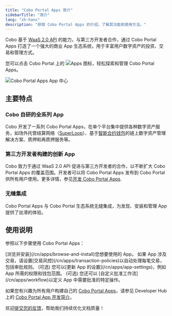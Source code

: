 ```yaml
---
title: "Cobo Portal Apps 简介"
sidebarTitle: "简介"
lang: "zh-hans"
description: "获取 Cobo Portal Apps 的介绍，了解其功能和使用方法。"
---
```

Cobo 基于 [WaaS 2.0 API](https://www.cobo.com/developers/v2_cn/guides/overview/introduction) 的能力，与第三方开发者合作，通过 Cobo Portal Apps 打造了一个强大的商业 App 生态系统，用于丰富用户数字资产的投资、交易和管理方式。 

您可以点击 Cobo Portal 上的 <img src="/cn/images/portal-apps/icon-apps.svg" className="icon" alt="Apps 图标"></img>，轻松探索和管理 Cobo Portal Apps。

<img src="/cn/images/portal-apps/apps-overview.png" className="screenshot_full_screen" alt="Cobo Portal Apps App 中心" />

## 主要特点

### Cobo 自研的全系列 App

Cobo 开发了一系列 Cobo Portal Apps，在单个平台集中提供各种数字资产服务，如场外托管结算网络（<a href="/cn/apps/superloop/introduction">SuperLoop</a>）、基于[智能合约钱包](/cn/portal/smart-contract-wallets)的链上数字资产管理解决方案、质押和再质押服务等。

### 第三方开发者构建的创新 App

Cobo 致力于通过 WaaS 2.0 API 促进与第三方开发者的合作，以不断扩大 Cobo Portal Apps 的覆盖范围。开发者可以将 Cobo Portal Apps 发布到 Cobo Portal 供所有用户使用。更多详情，参见[开发 Cobo Portal Apps](/cn/apps/build).

### 无缝集成

Cobo Portal Apps 与 Cobo Portal 生态系统无缝集成，为发现、安装和管理 App 提供了丝滑的体验。

## 使用说明

参照以下步骤使用 Cobo Portal Apps：

<Steps>
  <Step title="安装 App">
    [浏览并安装](/cn/apps/browse-and-install)您想要使用的 App。
  </Step>
  <Step title="设置交易风控">
    如果 App 涉及交易，请设置[交易风控](/cn/apps/transaction-policies)以自动处理每笔交易，包括审批规则。
  </Step>
  <Step title="更新 App 设置">
    (可选) 您可以[更新 App 的设置](/cn/apps/app-settings)，例如 App 所需的权限和钱包范围。
  </Step>
  <Step title="自定义批准工作流">
    (可选) 您还可以 [自定义批准工作流](/cn/apps/workflow)以定义 App 中需要批准的特定操作。
  </Step>
</Steps>


如果您有兴趣为所有用户构建自己的 [Cobo Portal Apps](/cn/apps/introduction)，请参见 Developer Hub 上的 [Cobo Portal App 开发简介](https://www.cobo.com/developers/v2_cn/apps/introduction)。


<Tip>欢迎[提交您的反馈](https://forms.zohopublic.com/cobo/form/DocumentFeedbackForm/formperma/QvLOhxJv1_JMsJ-1dleZ8Itb_7rzN-LtgvsDdxosoVI?referrername=manuals)，帮助我们持续优化文档质量！</Tip>